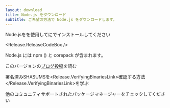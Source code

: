 ```yaml
---
layout: download
title: Node.js をダウンロード
subtitle: ご希望の方法で Node.js をダウンロードします。
---
```


<section>
  Node.jsを<Release.VersionDropdown />を使用して<Release.OperatingSystemDropdown />に<Release.PlatformDropdown />でインストールしてください

  <Release.ReleaseCodeBox />
</section>

<section>
  Node.js には <LinkWithArrow href="https://npmjs.com">npm</LinkWithArrow> (<Release.NpmVersion />) と corepack が含まれます。

  このバージョンの<a href="Release.BlogPostLink">ブログ投稿</a>を読む

  署名済みSHASUMSを<Release.VerifyingBinariesLink>確認する方法</Release.VerifyingBinariesLink>を学ぶ

  他のコミュニティサポートされた<LinkWithArrow href="/download/package-manager/all">パッケージマネージャー</LinkWithArrow>をチェックしてください
</section>
